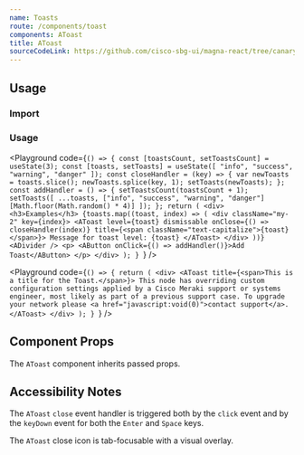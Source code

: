 ```yaml
---
name: Toasts
route: /components/toast
components: AToast
title: AToast
sourceCodeLink: https://github.com/cisco-sbg-ui/magna-react/tree/canary/framework/components/AToast
---
```


## Usage

### Import

<ComponentImport components="AToast" />

### Usage

<Playground
  code={`() => {
  const [toastsCount, setToastsCount] = useState(3);
  const [toasts, setToasts] = useState([
    "info",
    "success",
    "warning",
    "danger"
  ]);
  const closeHandler = (key) => {
    var newToasts = toasts.slice();
    newToasts.splice(key, 1);
    setToasts(newToasts);
  };
  const addHandler = () => {
    setToastsCount(toastsCount + 1);
    setToasts([
      ...toasts,
      ["info", "success", "warning", "danger"][Math.floor(Math.random() * 4)]
    ]);
  };
  return (
    <div>
      <h3>Examples</h3>
      {toasts.map((toast, index) => (
        <div className="my-2" key={index}>
          <AToast
            level={toast}
            dismissable
            onClose={() => closeHandler(index)}
            title={<span className="text-capitalize">{toast}</span>}>
            Message for toast level: {toast}
          </AToast>
        </div>
      ))}
      <ADivider />
      <p>
        <AButton onClick={() => addHandler()}>Add Toast</AButton>
      </p>
    </div>
  );
}
`}
/>

<Playground
  code={`() => {
  return (
    <div>
      <AToast title={<span>This is a title for the Toast.</span>}>
        This node has overriding custom configuration settings applied
        by a Cisco Meraki support or systems engineer, most likely as
        part of a previous support case.
        To upgrade your network please <a href="javascript:void(0)">contact support</a>.
      </AToast>
    </div>
  );
}
`}
/>

## Component Props

The `AToast` component inherits passed props.

<Props of="AToast" />

## Accessibility Notes

The `AToast` `close` event handler is triggered both by the `click` event and by the `keyDown` event for both the `Enter` and `Space` keys.

The `AToast` close icon is tab-focusable with a visual overlay.

